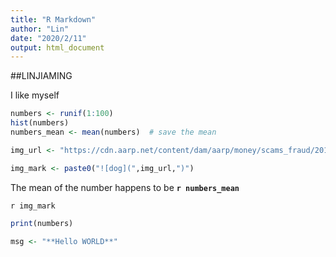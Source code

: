 ```yaml
---
title: "R Markdown"
author: "Lin"
date: "2020/2/11"
output: html_document
---
```


##LINJIAMING 

I like myself

```r
numbers <- runif(1:100)
hist(numbers)
numbers_mean <- mean(numbers)  # save the mean

img_url <- "https://cdn.aarp.net/content/dam/aarp/money/scams_fraud/2019/12/1140-puppy-sad.jpg"

img_mark <- paste0("![dog](",img_url,")")
```

The mean of the number happens to be **`r numbers_mean`**

`r img_mark`

```r
print(numbers)
```



```r
msg <- "**Hello WORLD**"
```

